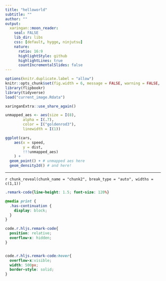 ```yaml
---
title: "helloworld"
subtitle: ""
author: ""
output:
  xaringan::moon_reader:
    seal: FALSE
    lib_dir: libs
    css: [default, hygge, ninjutsu]
    nature:
      ratio: 16:9
      highlightStyle: github
      highlightLines: true
      countIncrementalSlides: false
---
```




```r
options(knitr.duplicate.label = "allow")
knitr::opts_chunk$set(fig.width = 6, message = FALSE, warning = FALSE, comment = "", cache = F)
library(flipbookr)
library(tidyverse)
load("current_image.Rdata")
```


```r
xaringanExtra::use_share_again()
```





```r
unmapped_aes <- aes(size = I(8),  
        alpha = I(.7),      
        color = I("goldenrod3"), 
        linewidth = I(1))

ggplot(cars, 
    aes(x = speed, 
        y = dist,
        !!!unmapped_aes)
    ) + 
  geom_point() + # unmapped aes here
  geom_density2d() # and here!
```

---

`r chunk_reveal(chunk_name = "chunk2", break_type = "auto", widths = c(1,1))`



```css
.remark-code{line-height: 1.5; font-size: 120%}

@media print {
  .has-continuation {
    display: block;
  }
}

code.r.hljs.remark-code{
  position: relative;
  overflow-x: hidden;
}


code.r.hljs.remark-code:hover{
  overflow-x:visible;
  width: 500px;
  border-style: solid;
}
```

